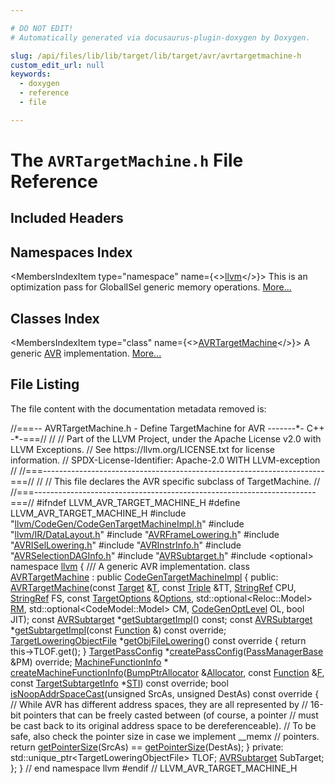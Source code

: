 ```yaml
---

# DO NOT EDIT!
# Automatically generated via docusaurus-plugin-doxygen by Doxygen.

slug: /api/files/lib/lib/target/lib/target/avr/avrtargetmachine-h
custom_edit_url: null
keywords:
  - doxygen
  - reference
  - file

---
```





# The `AVRTargetMachine.h` File Reference

<DoxygenPage pluginConfig={pluginConfig}>



## Included Headers

<IncludesList>
<IncludesListItem
  filePath="llvm/CodeGen/CodeGenTargetMachineImpl.h"
  permalink="/docs/api/files/include/include/llvm/include/llvm/codegen/codegentargetmachineimpl-h"
  isLocal="true" />
<IncludesListItem
  filePath="llvm/IR/DataLayout.h"
  permalink="/docs/api/files/include/include/llvm/include/llvm/ir/datalayout-h"
  isLocal="true" />
<IncludesListItem
  filePath="AVRFrameLowering.h"
  permalink="/docs/api/files/lib/lib/target/lib/target/avr/avrframelowering-h"
  isLocal="true" />
<IncludesListItem
  filePath="AVRISelLowering.h"
  permalink="/docs/api/files/lib/lib/target/lib/target/avr/avrisellowering-h"
  isLocal="true" />
<IncludesListItem
  filePath="AVRInstrInfo.h"
  permalink="/docs/api/files/lib/lib/target/lib/target/avr/avrinstrinfo-h"
  isLocal="true" />
<IncludesListItem
  filePath="AVRSelectionDAGInfo.h"
  permalink="/docs/api/files/lib/lib/target/lib/target/avr/avrselectiondaginfo-h"
  isLocal="true" />
<IncludesListItem
  filePath="AVRSubtarget.h"
  permalink="/docs/api/files/lib/lib/target/lib/target/avr/avrsubtarget-h"
  isLocal="true" />
<IncludesListItem
  filePath="optional"
  permalink=""
  isLocal="false" />
</IncludesList>

## Namespaces Index

<MembersIndex>

<MembersIndexItem
  type="namespace"
  name={<><a href="/docs/api/namespaces/llvm">llvm</a></>}>
This is an optimization pass for GlobalISel generic memory operations. <a href="/docs/api/namespaces/llvm/#details">More...</a>
</MembersIndexItem>

</MembersIndex>

## Classes Index

<MembersIndex>

<MembersIndexItem
  type="class"
  name={<><a href="/docs/api/classes/llvm/avrtargetmachine">AVRTargetMachine</a></>}>
A generic <a href="/docs/api/namespaces/llvm/avr">AVR</a> implementation. <a href="/docs/api/classes/llvm/avrtargetmachine/#details">More...</a>
</MembersIndexItem>

</MembersIndex>


## File Listing

The file content with the documentation metadata removed is:

<ProgramListing>

<Link id="l00001" /><CodeLine lineNumber="1"><span class="doxyHighlightComment">//===-- AVRTargetMachine.h - Define TargetMachine for AVR -------&#42;- C++ -&#42;-===//</span></CodeLine>
<Link id="l00002" /><CodeLine lineNumber="2"><span class="doxyHighlightComment">//</span></CodeLine>
<Link id="l00003" /><CodeLine lineNumber="3"><span class="doxyHighlightComment">// Part of the LLVM Project, under the Apache License v2.0 with LLVM Exceptions.</span></CodeLine>
<Link id="l00004" /><CodeLine lineNumber="4"><span class="doxyHighlightComment">// See https://llvm.org/LICENSE.txt for license information.</span></CodeLine>
<Link id="l00005" /><CodeLine lineNumber="5"><span class="doxyHighlightComment">// SPDX-License-Identifier: Apache-2.0 WITH LLVM-exception</span></CodeLine>
<Link id="l00006" /><CodeLine lineNumber="6"><span class="doxyHighlightComment">//</span></CodeLine>
<Link id="l00007" /><CodeLine lineNumber="7"><span class="doxyHighlightComment">//===----------------------------------------------------------------------===//</span></CodeLine>
<Link id="l00008" /><CodeLine lineNumber="8"><span class="doxyHighlightComment">//</span></CodeLine>
<Link id="l00009" /><CodeLine lineNumber="9"><span class="doxyHighlightComment">// This file declares the AVR specific subclass of TargetMachine.</span></CodeLine>
<Link id="l00010" /><CodeLine lineNumber="10"><span class="doxyHighlightComment">//</span></CodeLine>
<Link id="l00011" /><CodeLine lineNumber="11"><span class="doxyHighlightComment">//===----------------------------------------------------------------------===//</span></CodeLine>
<Link id="l00012" /><CodeLine lineNumber="12"></CodeLine>
<Link id="l00013" /><CodeLine lineNumber="13"><span class="doxyHighlightPreprocessor">#ifndef LLVM&#95;AVR&#95;TARGET&#95;MACHINE&#95;H</span></CodeLine>
<Link id="l00014" /><CodeLine lineNumber="14"><span class="doxyHighlightPreprocessor">#define LLVM&#95;AVR&#95;TARGET&#95;MACHINE&#95;H</span></CodeLine>
<Link id="l00015" /><CodeLine lineNumber="15"></CodeLine>
<Link id="l00016" /><CodeLine lineNumber="16"><span class="doxyHighlightPreprocessor">#include &quot;<a href="/docs/api/files/include/include/llvm/include/llvm/codegen/codegentargetmachineimpl-h">llvm/CodeGen/CodeGenTargetMachineImpl.h</a>&quot;</span></CodeLine>
<Link id="l00017" /><CodeLine lineNumber="17"><span class="doxyHighlightPreprocessor">#include &quot;<a href="/docs/api/files/include/include/llvm/include/llvm/ir/datalayout-h">llvm/IR/DataLayout.h</a>&quot;</span></CodeLine>
<Link id="l00018" /><CodeLine lineNumber="18"></CodeLine>
<Link id="l00019" /><CodeLine lineNumber="19"><span class="doxyHighlightPreprocessor">#include &quot;<a href="/docs/api/files/lib/lib/target/lib/target/avr/avrframelowering-h">AVRFrameLowering.h</a>&quot;</span></CodeLine>
<Link id="l00020" /><CodeLine lineNumber="20"><span class="doxyHighlightPreprocessor">#include &quot;<a href="/docs/api/files/lib/lib/target/lib/target/avr/avrisellowering-h">AVRISelLowering.h</a>&quot;</span></CodeLine>
<Link id="l00021" /><CodeLine lineNumber="21"><span class="doxyHighlightPreprocessor">#include &quot;<a href="/docs/api/files/lib/lib/target/lib/target/avr/avrinstrinfo-h">AVRInstrInfo.h</a>&quot;</span></CodeLine>
<Link id="l00022" /><CodeLine lineNumber="22"><span class="doxyHighlightPreprocessor">#include &quot;<a href="/docs/api/files/lib/lib/target/lib/target/avr/avrselectiondaginfo-h">AVRSelectionDAGInfo.h</a>&quot;</span></CodeLine>
<Link id="l00023" /><CodeLine lineNumber="23"><span class="doxyHighlightPreprocessor">#include &quot;<a href="/docs/api/files/lib/lib/target/lib/target/avr/avrsubtarget-h">AVRSubtarget.h</a>&quot;</span></CodeLine>
<Link id="l00024" /><CodeLine lineNumber="24"></CodeLine>
<Link id="l00025" /><CodeLine lineNumber="25"><span class="doxyHighlightPreprocessor">#include &lt;optional&gt;</span></CodeLine>
<Link id="l00026" /><CodeLine lineNumber="26"></CodeLine>
<Link id="l00027" /><CodeLine lineNumber="27"><span class="doxyHighlightKeyword">namespace </span><span class="doxyHighlight"><a href="/docs/api/namespaces/llvm">llvm</a> &#123;</span></CodeLine>
<Link id="l00028" /><CodeLine lineNumber="28"></CodeLine>
<Link id="l00029" /><CodeLine lineNumber="29"><span class="doxyHighlightComment">/// A generic AVR implementation.</span></CodeLine>
<Link id="l00030" /><CodeLine lineNumber="30" lineLink="/docs/api/classes/llvm/avrtargetmachine"><span class="doxyHighlightKeyword">class </span><span class="doxyHighlight"><a href="/docs/api/classes/llvm/avrtargetmachine/#a787511152a773b69a7a1a5a3031543de">AVRTargetMachine</a> : </span><span class="doxyHighlightKeyword">public</span><span class="doxyHighlight"> <a href="/docs/api/classes/llvm/codegentargetmachineimpl/#a4480a9aa1ec7c3115acc998e187f5ab3">CodeGenTargetMachineImpl</a> &#123;</span></CodeLine>
<Link id="l00031" /><CodeLine lineNumber="31"><span class="doxyHighlightKeyword">public</span><span class="doxyHighlight">:</span></CodeLine>
<Link id="l00032" /><CodeLine lineNumber="32"><span class="doxyHighlight">  <a href="/docs/api/classes/llvm/avrtargetmachine/#a787511152a773b69a7a1a5a3031543de">AVRTargetMachine</a>(</span><span class="doxyHighlightKeyword">const</span><span class="doxyHighlight"> <a href="/docs/api/classes/llvm/target">Target</a> &amp;<a href="/docs/api/files/lib/lib/target/lib/target/mips/mips16isellowering-cpp/#a0acb682b8260ab1c60b918599864e2e5">T</a>, </span><span class="doxyHighlightKeyword">const</span><span class="doxyHighlight"> <a href="/docs/api/classes/llvm/triple">Triple</a> &amp;TT, <a href="/docs/api/classes/llvm/stringref">StringRef</a> CPU,</span></CodeLine>
<Link id="l00033" /><CodeLine lineNumber="33"><span class="doxyHighlight">                   <a href="/docs/api/classes/llvm/stringref">StringRef</a> FS, </span><span class="doxyHighlightKeyword">const</span><span class="doxyHighlight"> <a href="/docs/api/classes/llvm/targetoptions">TargetOptions</a> &amp;<a href="/docs/api/classes/llvm/targetmachine/#ab1fb67187fc37e569cc5171cbebba873">Options</a>,</span></CodeLine>
<Link id="l00034" /><CodeLine lineNumber="34"><span class="doxyHighlight">                   std::optional&lt;Reloc::Model&gt; <a href="/docs/api/classes/llvm/targetmachine/#a588867fa922c392886b07e0ad42038b4">RM</a>,</span></CodeLine>
<Link id="l00035" /><CodeLine lineNumber="35"><span class="doxyHighlight">                   std::optional&lt;CodeModel::Model&gt; CM, <a href="/docs/api/namespaces/llvm/#a8ec1bf8d7b792ca9fac56f8514db18d2">CodeGenOptLevel</a> OL,</span></CodeLine>
<Link id="l00036" /><CodeLine lineNumber="36"><span class="doxyHighlight">                   </span><span class="doxyHighlightKeywordType">bool</span><span class="doxyHighlight"> JIT);</span></CodeLine>
<Link id="l00037" /><CodeLine lineNumber="37"></CodeLine>
<Link id="l00038" /><CodeLine lineNumber="38"><span class="doxyHighlight">  </span><span class="doxyHighlightKeyword">const</span><span class="doxyHighlight"> <a href="/docs/api/classes/llvm/avrsubtarget">AVRSubtarget</a> &#42;<a href="/docs/api/classes/llvm/avrtargetmachine/#a3f00e84601549ef43f4bf6a0a1ad8ef9">getSubtargetImpl</a>() </span><span class="doxyHighlightKeyword">const</span><span class="doxyHighlight">;</span></CodeLine>
<Link id="l00039" /><CodeLine lineNumber="39"><span class="doxyHighlight">  </span><span class="doxyHighlightKeyword">const</span><span class="doxyHighlight"> <a href="/docs/api/classes/llvm/avrsubtarget">AVRSubtarget</a> &#42;<a href="/docs/api/classes/llvm/avrtargetmachine/#a3f00e84601549ef43f4bf6a0a1ad8ef9">getSubtargetImpl</a>(</span><span class="doxyHighlightKeyword">const</span><span class="doxyHighlight"> <a href="/docs/api/classes/llvm/function">Function</a> &amp;) </span><span class="doxyHighlightKeyword">const override</span><span class="doxyHighlight">;</span></CodeLine>
<Link id="l00040" /><CodeLine lineNumber="40"></CodeLine>
<Link id="l00041" /><CodeLine lineNumber="41" lineLink="/docs/api/classes/llvm/avrtargetmachine/#a577dbe09df166541e7adc2f5f33e5a2a"><span class="doxyHighlight">  <a href="/docs/api/classes/llvm/targetloweringobjectfile">TargetLoweringObjectFile</a> &#42;<a href="/docs/api/classes/llvm/avrtargetmachine/#a577dbe09df166541e7adc2f5f33e5a2a">getObjFileLowering</a>()</span><span class="doxyHighlightKeyword"> const override </span><span class="doxyHighlight">&#123;</span></CodeLine>
<Link id="l00042" /><CodeLine lineNumber="42"><span class="doxyHighlight">    </span><span class="doxyHighlightKeywordFlow">return</span><span class="doxyHighlight"> this-&gt;TLOF.get();</span></CodeLine>
<Link id="l00043" /><CodeLine lineNumber="43"><span class="doxyHighlight">  &#125;</span></CodeLine>
<Link id="l00044" /><CodeLine lineNumber="44"></CodeLine>
<Link id="l00045" /><CodeLine lineNumber="45"><span class="doxyHighlight">  <a href="/docs/api/classes/llvm/targetpassconfig">TargetPassConfig</a> &#42;<a href="/docs/api/classes/llvm/avrtargetmachine/#a674c4d92f4dccc42d95e2b566e1da5b7">createPassConfig</a>(<a href="/docs/api/classes/llvm/legacy/passmanagerbase">PassManagerBase</a> &amp;PM) </span><span class="doxyHighlightKeyword">override</span><span class="doxyHighlight">;</span></CodeLine>
<Link id="l00046" /><CodeLine lineNumber="46"></CodeLine>
<Link id="l00047" /><CodeLine lineNumber="47"><span class="doxyHighlight">  <a href="/docs/api/structs/llvm/machinefunctioninfo">MachineFunctionInfo</a> &#42;</span></CodeLine>
<Link id="l00048" /><CodeLine lineNumber="48"><span class="doxyHighlight">  <a href="/docs/api/classes/llvm/avrtargetmachine/#ab1f583a3705f9fc96d9849dd280ff910">createMachineFunctionInfo</a>(<a href="/docs/api/namespaces/llvm/#a8e612822d4ba7bb36c9c79582a567108">BumpPtrAllocator</a> &amp;<a href="/docs/api/files/lib/lib/codegen/regallocbasic-cpp/#ad5d00e1d77644d95847b9bf8da12b759">Allocator</a>, </span><span class="doxyHighlightKeyword">const</span><span class="doxyHighlight"> <a href="/docs/api/classes/llvm/function">Function</a> &amp;<a href="/docs/api/files/lib/lib/support/md5-cpp/#a96d73bbd7af15cb1fc38c3f4a3bd82e9">F</a>,</span></CodeLine>
<Link id="l00049" /><CodeLine lineNumber="49"><span class="doxyHighlight">                            </span><span class="doxyHighlightKeyword">const</span><span class="doxyHighlight"> <a href="/docs/api/classes/llvm/targetsubtargetinfo">TargetSubtargetInfo</a> &#42;<a href="/docs/api/classes/llvm/targetmachine/#aaebd1c0e5f028848cc0e548bf015aaf1">STI</a>) </span><span class="doxyHighlightKeyword">const override</span><span class="doxyHighlight">;</span></CodeLine>
<Link id="l00050" /><CodeLine lineNumber="50"></CodeLine>
<Link id="l00051" /><CodeLine lineNumber="51" lineLink="/docs/api/classes/llvm/avrtargetmachine/#a879b6a5885092a97ba2bbc28c7786a26"><span class="doxyHighlight">  </span><span class="doxyHighlightKeywordType">bool</span><span class="doxyHighlight"> <a href="/docs/api/classes/llvm/avrtargetmachine/#a879b6a5885092a97ba2bbc28c7786a26">isNoopAddrSpaceCast</a>(</span><span class="doxyHighlightKeywordType">unsigned</span><span class="doxyHighlight"> SrcAs, </span><span class="doxyHighlightKeywordType">unsigned</span><span class="doxyHighlight"> DestAs)</span><span class="doxyHighlightKeyword"> const override </span><span class="doxyHighlight">&#123;</span></CodeLine>
<Link id="l00052" /><CodeLine lineNumber="52"><span class="doxyHighlight">    </span><span class="doxyHighlightComment">// While AVR has different address spaces, they are all represented by</span></CodeLine>
<Link id="l00053" /><CodeLine lineNumber="53"><span class="doxyHighlight">    </span><span class="doxyHighlightComment">// 16-bit pointers that can be freely casted between (of course, a pointer</span></CodeLine>
<Link id="l00054" /><CodeLine lineNumber="54"><span class="doxyHighlight">    </span><span class="doxyHighlightComment">// must be cast back to its original address space to be dereferenceable).</span></CodeLine>
<Link id="l00055" /><CodeLine lineNumber="55"><span class="doxyHighlight">    </span><span class="doxyHighlightComment">// To be safe, also check the pointer size in case we implement &#95;&#95;memx</span></CodeLine>
<Link id="l00056" /><CodeLine lineNumber="56"><span class="doxyHighlight">    </span><span class="doxyHighlightComment">// pointers.</span></CodeLine>
<Link id="l00057" /><CodeLine lineNumber="57"><span class="doxyHighlight">    </span><span class="doxyHighlightKeywordFlow">return</span><span class="doxyHighlight"> <a href="/docs/api/classes/llvm/targetmachine/#a6ec7f7ca20aecbaf5bdd98c9cf866298">getPointerSize</a>(SrcAs) == <a href="/docs/api/classes/llvm/targetmachine/#a6ec7f7ca20aecbaf5bdd98c9cf866298">getPointerSize</a>(DestAs);</span></CodeLine>
<Link id="l00058" /><CodeLine lineNumber="58"><span class="doxyHighlight">  &#125;</span></CodeLine>
<Link id="l00059" /><CodeLine lineNumber="59"></CodeLine>
<Link id="l00060" /><CodeLine lineNumber="60"><span class="doxyHighlightKeyword">private</span><span class="doxyHighlight">:</span></CodeLine>
<Link id="l00061" /><CodeLine lineNumber="61"><span class="doxyHighlight">  std::unique&#95;ptr&lt;TargetLoweringObjectFile&gt; TLOF;</span></CodeLine>
<Link id="l00062" /><CodeLine lineNumber="62"><span class="doxyHighlight">  <a href="/docs/api/classes/llvm/avrsubtarget">AVRSubtarget</a> SubTarget;</span></CodeLine>
<Link id="l00063" /><CodeLine lineNumber="63"><span class="doxyHighlight">&#125;;</span></CodeLine>
<Link id="l00064" /><CodeLine lineNumber="64"></CodeLine>
<Link id="l00065" /><CodeLine lineNumber="65"><span class="doxyHighlight">&#125; </span><span class="doxyHighlightComment">// end namespace llvm</span></CodeLine>
<Link id="l00066" /><CodeLine lineNumber="66"></CodeLine>
<Link id="l00067" /><CodeLine lineNumber="67"><span class="doxyHighlightPreprocessor">#endif </span><span class="doxyHighlightComment">// LLVM&#95;AVR&#95;TARGET&#95;MACHINE&#95;H</span></CodeLine>

</ProgramListing>


</DoxygenPage>

